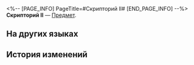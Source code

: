 <%-- [PAGE_INFO]
PageTitle=#Скрипторий II#
[END_PAGE_INFO] --%>
{{Предмет Инфобокс
|id          = 252410
|Изображение = Предмет Скрипторий II.png
|Тип         = 
|Инвентарь   = 
|Редкость    = 5
|Эффект      = 
|Описание    = Соберите набор карточек воспоминаний, чтобы получить усиление.
}}
{{Описание|Ваши воспоминания об Освоении могут стать источником вдохновения для игры.}}
'''Скрипторий II''' — [[Предмет]].

==На других языках==
{{На других языках
|en   = Scriptorium (II)
|zhs  = 勘录舍-Ⅱ
|zht  = 勘錄舍-Ⅱ
|ja   = 勘録舎-II
|ko   = 감록사-Ⅱ
|es   = Casa de cotejos&nbsp;II
|fr   = Scriptorium (II)
|ru   = Скрипторий II
|th   = เขตจัดเรียง II
|vi   = Khám Lục Xá-II
|de   = Skriptorium (II)
|id   = Scriptorium II
|pt   = Scriptorium (II)
}}

==История изменений==
{{История изменений|3.5}}